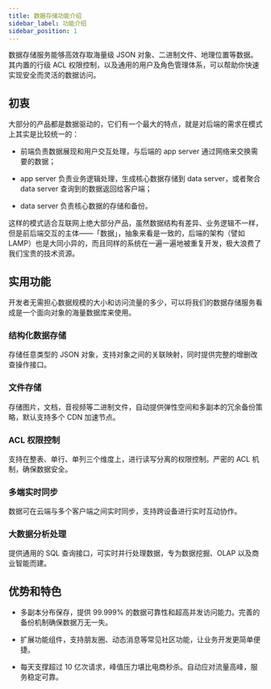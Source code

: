 ```yaml
---
title: 数据存储功能介绍
sidebar_label: 功能介绍
sidebar_position: 1
---
```


数据存储服务能够高效存取海量级 JSON 对象、二进制文件、地理位置等数据。其内置的行级 ACL 权限控制，以及通用的用户及角色管理体系，可以帮助你快速实现安全而灵活的数据访问。

## 初衷

大部分的产品都是数据驱动的，它们有一个最大的特点，就是对后端的需求在模式上其实是比较统一的：

- 前端负责数据展现和用户交互处理，与后端的 app server 通过网络来交换需要的数据；

- app server 负责业务逻辑处理，生成核心数据存储到 data server，或者聚合 data server 查询到的数据返回给客户端；

- data server 负责核心数据的存储和备份。

这样的模式适合互联网上绝大部分产品，虽然数据结构有差异、业务逻辑不一样，但是前后端交互的主体——「数据」，抽象来看是一致的，后端的架构（譬如 LAMP）也是大同小异的，而且同样的系统在一遍一遍地被重复开发，极大浪费了我们宝贵的技术资源。

## 实用功能

开发者无需担心数据规模的大小和访问流量的多少，可以将我们的数据存储服务看成是一个面向对象的海量数据库来使用。

### 结构化数据存储

存储任意类型的 JSON 对象，支持对象之间的关联映射，同时提供完整的增删改查操作接口。

### 文件存储

存储图片，文档，音视频等二进制文件，自动提供弹性空间和多副本的冗余备份策略，默认支持多个 CDN 加速节点。

### ACL 权限控制

支持在整表、单行、单列三个维度上，进行读写分离的权限控制。严密的 ACL 机制，确保数据安全。

### 多端实时同步

数据可在云端与多个客户端之间实时同步，支持跨设备进行实时互动协作。

### 大数据分析处理

提供通用的 SQL 查询接口，可实时并行处理数据，专为数据挖掘、OLAP 以及商业智能而建。

## 优势和特色

- 多副本分布保存，提供 99.999% 的数据可靠性和超高并发访问能力。完善的备份机制确保数据万无一失。

- 扩展功能组件，支持朋友圈、动态消息等常见社区功能，让业务开发更简单便捷。

- 每天支撑超过 10 亿次请求，峰值压力堪比电商秒杀。自动应对流量高峰，服务稳定可靠。
